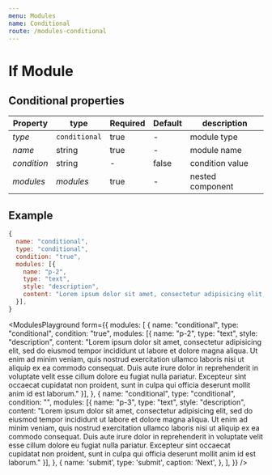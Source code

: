 ```yaml
---
menu: Modules
name: Conditional
route: /modules-conditional
---
```



# If Module

## Conditional properties

| Property     | type           | Required | Default | description |
| ------------ | -------------- | -------- | ------- | ----------- |
| *type*       | `conditional`  | true     | -       | module type |
| *name*       | string         | true     | -       | module name |
| *condition*  | string          | -       | false   | condition value |
| *modules*   | *modules*  | true     | -       | nested component |

## Example
```jsx
{
  name: "conditional",
  type: "conditional",
  condition: "true",
  modules: [{
    name: "p-2",
    type: "text",
    style: "description",
    content: "Lorem ipsum dolor sit amet, consectetur adipisicing elit, sed do eiusmod tempor incididunt ut labore et dolore magna aliqua. Ut enim ad minim veniam, quis nostrud exercitation ullamco laboris nisi ut aliquip ex ea commodo consequat. Duis aute irure dolor in reprehenderit in voluptate velit esse cillum dolore eu fugiat nulla pariatur. Excepteur sint occaecat cupidatat non proident, sunt in culpa qui officia deserunt mollit anim id est laborum."
  }],
}
```


<ModulesPlayground
  form={{
    modules: [
      {
        name: "conditional",
        type: "conditional",
        condition: "true",
        modules: [{
          name: "p-2",
          type: "text",
          style: "description",
          content: "Lorem ipsum dolor sit amet, consectetur adipisicing elit, sed do eiusmod tempor incididunt ut labore et dolore magna aliqua. Ut enim ad minim veniam, quis nostrud exercitation ullamco laboris nisi ut aliquip ex ea commodo consequat. Duis aute irure dolor in reprehenderit in voluptate velit esse cillum dolore eu fugiat nulla pariatur. Excepteur sint occaecat cupidatat non proident, sunt in culpa qui officia deserunt mollit anim id est laborum."
        }],
      },
       {
        name: "conditional",
        type: "conditional",
        condition: "",
        modules: [{
          name: "p-3",
          type: "text",
          style: "description",
          content: "Lorem ipsum dolor sit amet, consectetur adipisicing elit, sed do eiusmod tempor incididunt ut labore et dolore magna aliqua. Ut enim ad minim veniam, quis nostrud exercitation ullamco laboris nisi ut aliquip ex ea commodo consequat. Duis aute irure dolor in reprehenderit in voluptate velit esse cillum dolore eu fugiat nulla pariatur. Excepteur sint occaecat cupidatat non proident, sunt in culpa qui officia deserunt mollit anim id est laborum."
        }],
      },
      {
        name: 'submit',
        type: 'submit',
        caption: 'Next',
      },
    ],
  }}
/>

